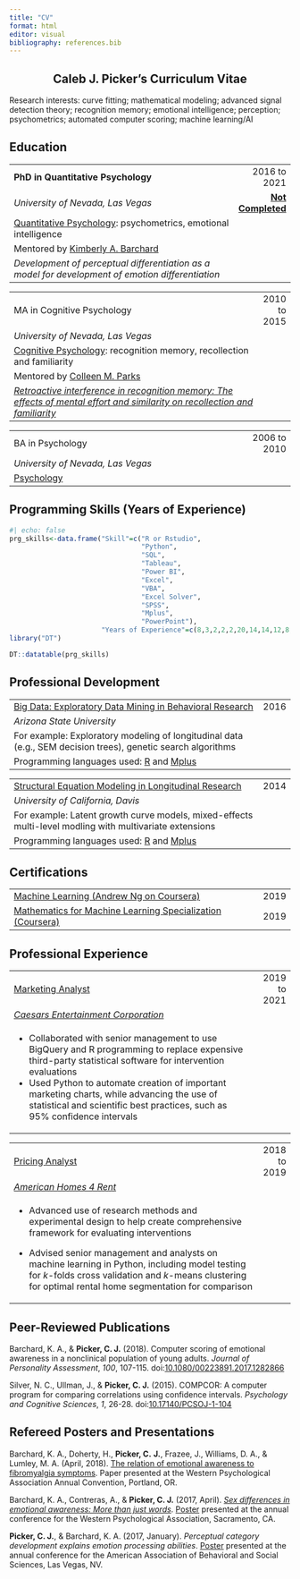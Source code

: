 ```yaml
---
title: "CV"
format: html
editor: visual
bibliography: references.bib
---
```


## Caleb J. Picker's Curriculum Vitae {#cv .header style="text-align: center"}

Research interests: curve fitting; mathematical modeling; advanced signal detection theory; recognition memory; emotional intelligence; perception; psychometrics; automated computer scoring; machine learning/AI

## Education

+:-----------------------------------------------------------------------------------------------------------------------------------------------------------------------------------------------+--------------------------------:+
| **PhD in Quantitative Psychology**                                                                                                                                                             | 2016 to 2021                    |
+------------------------------------------------------------------------------------------------------------------------------------------------------------------------------------------------+---------------------------------+
| *University of Nevada, Las Vegas*                                                                                                                                                              | [**Not Completed**]{.underline} |
+------------------------------------------------------------------------------------------------------------------------------------------------------------------------------------------------+---------------------------------+
| [Quantitative Psychology](https://www.unlv.edu/psychology/graduateprograms/phd-psychological): psychometrics, emotional intelligence                                                           |                                 |
+------------------------------------------------------------------------------------------------------------------------------------------------------------------------------------------------+---------------------------------+
| Mentored by [Kimberly A. Barchard](https://scholar.google.com/citations?hl=en&user=Imi7MlEAAAAJ&view_op=list_works&sortby=pubdate "Kimberly A. Barchard Google Scholar"){#kim .google-scholar} |                                 |
+------------------------------------------------------------------------------------------------------------------------------------------------------------------------------------------------+---------------------------------+
| *Development of perceptual differentiation as a model for development of emotion differentiation*                                                                                              |                                 |
+------------------------------------------------------------------------------------------------------------------------------------------------------------------------------------------------+---------------------------------+

+-----------------------------------------------------------------------------------------------------------------------------------------------------------------------------------------------------------------------------------------------------+-------------:+
| MA in Cognitive Psychology                                                                                                                                                                                                                          | 2010 to 2015 |
+-----------------------------------------------------------------------------------------------------------------------------------------------------------------------------------------------------------------------------------------------------+--------------+
| *University of Nevada, Las Vegas*                                                                                                                                                                                                                   |              |
+-----------------------------------------------------------------------------------------------------------------------------------------------------------------------------------------------------------------------------------------------------+--------------+
| [Cognitive Psychology](https://www.unlv.edu/psychology/graduateprograms/phd-psychological): recognition memory, recollection and familiarity                                                                                                        |              |
+-----------------------------------------------------------------------------------------------------------------------------------------------------------------------------------------------------------------------------------------------------+--------------+
| Mentored by [Colleen M. Parks](https://scholar.google.com/citations?hl=en&user=sUsagW4AAAAJ&view_op=list_works&sortby=pubdate "Colleen M. Parks Google Scholar Profile"){.google-scholar}                                                           |              |
+-----------------------------------------------------------------------------------------------------------------------------------------------------------------------------------------------------------------------------------------------------+--------------+
| [*Retroactive interference in recognition memory: The effects of mental effort and similarity on recollection and familiarity*](https://digitalscholarship.unlv.edu/thesesdissertations/2495/ "Caleb Picker's Master's Thesis"){#masters .research} |              |
+-----------------------------------------------------------------------------------------------------------------------------------------------------------------------------------------------------------------------------------------------------+--------------+

|                                                         |              |
|---------------------------------------------------------|-------------:|
| BA in Psychology                                        | 2006 to 2010 |
| *University of Nevada, Las Vegas*                       |              |
| [Psychology](https://www.unlv.edu/degree/ba-psychology) |              |

## Programming Skills (Years of Experience)

```r
#| echo: false
prg_skills<-data.frame("Skill"=c("R or Rstudio",
                                 "Python",
                                 "SQL",
                                 "Tableau",
                                 "Power BI",
                                 "Excel",
                                 "VBA",
                                 "Excel Solver",
                                 "SPSS",
                                 "Mplus",
                                 "PowerPoint"),
                       "Years of Experience"=c(8,3,2,2,2,20,14,14,12,8,20))
library("DT")

DT::datatable(prg_skills)
```

## Professional Development

+----------------------------------------------------------------------------------------------------------------------------+--------:+
| [Big Data: Exploratory Data Mining in Behavioral Research](https://www.apa.org/science/about/psa/2017/01/big-data-methods) | 2016    |
+----------------------------------------------------------------------------------------------------------------------------+---------+
| *Arizona State University*                                                                                                 |         |
+----------------------------------------------------------------------------------------------------------------------------+---------+
| For example: Exploratory modeling of longitudinal data (e.g., SEM decision trees), genetic search algorithms               |         |
+----------------------------------------------------------------------------------------------------------------------------+---------+
| Programming languages used: [R](https://www.r-project.org/) and [Mplus](https://www.statmodel.com/)                        |         |
+----------------------------------------------------------------------------------------------------------------------------+---------+

+-------------------------------------------------------------------------------------------------------------------------------------------------------------+-----:+
| [Structural Equation Modeling in Longitudinal Research](https://quantdev.ssri.psu.edu/resources/apa-ati-structural-equation-modeling-longitudinal-research) | 2014 |
+-------------------------------------------------------------------------------------------------------------------------------------------------------------+------+
| *University of California, Davis*                                                                                                                           |      |
+-------------------------------------------------------------------------------------------------------------------------------------------------------------+------+
| For example: Latent growth curve models, mixed-effects multi-level modling with multivariate extensions                                                     |      |
+-------------------------------------------------------------------------------------------------------------------------------------------------------------+------+
| Programming languages used: [R](https://www.r-project.org/) and [Mplus](https://www.statmodel.com/)                                                         |      |
+-------------------------------------------------------------------------------------------------------------------------------------------------------------+------+

## Certifications

+-------------------------------------------------------------------------------------------------------------------------------------+----------:+
| [Machine Learning (Andrew Ng on Coursera)](https://www.coursera.org/specializations/machine-learning-introduction)                  | 2019      |
+-------------------------------------------------------------------------------------------------------------------------------------+-----------+
| [Mathematics for Machine Learning Specialization (Coursera)](https://www.coursera.org/specializations/mathematics-machine-learning) | 2019      |
+-------------------------------------------------------------------------------------------------------------------------------------+-----------+

## Professional Experience

+-------------------------------------------------------------------------------------+-------------:+
| [Marketing Analyst](https://www.linkedin.com/jobs/view/177974835/)                  | 2019 to 2021 |
+-------------------------------------------------------------------------------------+--------------+
| [*Caesars Entertainment Corporation*](https://www.caesars.com/)                     |              |
+-------------------------------------------------------------------------------------+--------------+
| -   Collaborated with senior management to use BigQuery and R programming to        |              |
|     replace expensive third-party statistical software for intervention evaluations |              |
| -   Used Python to automate creation of important marketing charts, while advancing |              |
|     the use of statistical and scientific best practices, such as 95% confidence    |              |
|     intervals                                                                       |              |
+-------------------------------------------------------------------------------------+--------------+

+---------------------------------------------------------------------------------------------------------------------------------------------------------------------------------------------------------------+-------------:+
| [Pricing Analyst](https://www.linkedin.com/jobs/view/119334473/)                                                                                                                                              | 2018 to 2019 |
+---------------------------------------------------------------------------------------------------------------------------------------------------------------------------------------------------------------+--------------+
| [*American Homes 4 Rent*](https://www.amh.com/)                                                                                                                                                               |              |
+---------------------------------------------------------------------------------------------------------------------------------------------------------------------------------------------------------------+--------------+
| -   Advanced use of research methods and experimental design to help create comprehensive framework for evaluating interventions                                                                              |              |
|                                                                                                                                                                                                               |              |
| -   Advised senior management and analysts on machine learning in Python, including model testing for *k*-folds cross validation and *k*-means clustering for optimal rental home segmentation for comparison |              |
+---------------------------------------------------------------------------------------------------------------------------------------------------------------------------------------------------------------+--------------+

## Peer-Reviewed Publications

Barchard, K. A., & **Picker, C. J.** (2018). Computer scoring of emotional awareness in a nonclinical population of young adults. *Journal of Personality Assessment*, *100*, 107-115. doi:[10.1080/00223891.2017.1282866](https://www.tandfonline.com/doi/abs/10.1080/00223891.2017.1282866)

Silver, N. C., Ullman, J., & **Picker, C. J.** (2015). COMPCOR: A computer program for comparing correlations using confidence intervals. *Psychology and Cognitive Sciences*, *1*, 26-28. doi:[10.17140/PCSOJ-1-104](https://openventio.org/wp-content/uploads/2017/10/COMPCOR-A-Computer-Program-for-Comparing-Correlations-Using-Confidence-Intervals-PCSOJ-1-104.pdf)

## Refereed Posters and Presentations

Barchard, K. A., Doherty, H., **Picker, C.** **J.**, Frazee, J., Williams, D. A., & Lumley, M. A. (April, 2018). [The relation of emotional awareness to fibromyalgia symptoms](https://slideplayer.com/slide/16055548/). Paper presented at the Western Psychological Association Annual Convention, Portland, OR.

Barchard, K. A., Contreras, A., & **Picker, C. J.** (2017, April). [*Sex differences in emotional awareness: More than just words*](https://img.faculty.unlv.edu/lab/conference-presentations/conference%20posters/POES%20IV%20V%20handout.pdf). [Poster](https://img.faculty.unlv.edu/lab/conference-presentations/conference%20posters/POES%20IV%20V%20Poster%202017.pdf) presented at the annual conference for the Western Psychological Association, Sacramento, CA.

**Picker, C. J.**, & Barchard, K. A. (2017, January). *Perceptual category development explains emotion processing abilities*. [Poster]{.underline} presented at the annual conference for the American Association of Behavioral and Social Sciences, Las Vegas, NV.




